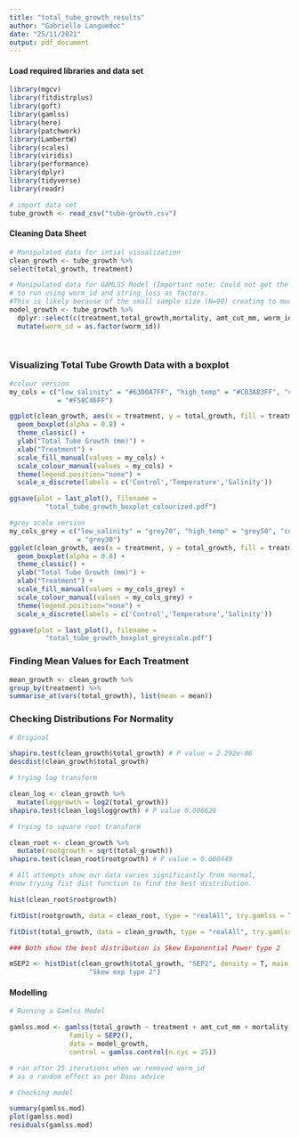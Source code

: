 ```yaml
---
title: "total_tube_growth_results"
author: "Gabrielle Languedoc"
date: "25/11/2021"
output: pdf_document
---
```


#### Load required libraries and data set

```r

library(mgcv)
library(fitdistrplus)
library(goft)
library(gamlss)
library(here)
library(patchwork)
library(LambertW)
library(scales)
library(viridis)
library(performance)
library(dplyr) 
library(tidyverse)
library(readr)

# import data set
tube_growth <- read_csv("tube-growth.csv")


```

#### Cleaning Data Sheet

```r

# Manipulated data for intial visualization
clean_growth <- tube_growth %>%
select(total_growth, treatment) 

# Manipulated data for GAMLSS Model (Important note; Could not get the model
# to run using worm_id and string_loss as factors. 
#This is likely because of the small sample size (N=90) creating to much noise)
model_growth <- tube_growth %>%
  dplyr::select(c(treatment,total_growth,mortality, amt_cut_mm, worm_id)) %>%
  mutate(worm_id = as.factor(worm_id))

  
```

### Visualizing Total Tube Growth Data with a boxplot

```r
#colour version
my_cols = c("low_salinity" = "#6300A7FF", "high_temp" = "#C03A83FF", "control" 
            = "#F58C46FF")

ggplot(clean_growth, aes(x = treatment, y = total_growth, fill = treatment)) +
  geom_boxplot(alpha = 0.8) + 
  theme_classic() +
  ylab("Total Tube Growth (mm)") +
  xlab("Treatment") +
  scale_fill_manual(values = my_cols) +
  scale_colour_manual(values = my_cols) +
  theme(legend.position="none") +
  scale_x_discrete(labels = c('Control','Temperature','Salinity'))

ggsave(plot = last_plot(), filename =
         "total_tube_growth_boxplot_colourized.pdf")

#grey scale version
my_cols_grey = c("low_salinity" = "grey70", "high_temp" = "grey50", "control" 
                 = "grey30")
ggplot(clean_growth, aes(x = treatment, y = total_growth, fill = treatment)) +
  geom_boxplot(alpha = 0.8) + 
  theme_classic() +
  ylab("Total Tube Growth (mm)") +
  xlab("Treatment") +
  scale_fill_manual(values = my_cols_grey) +
  scale_colour_manual(values = my_cols_grey) +
  theme(legend.position="none") +
  scale_x_discrete(labels = c('Control','Temperature','Salinity'))

ggsave(plot = last_plot(), filename = 
         "total_tube_growth_boxplot_greyscale.pdf")

```
### Finding Mean Values for Each Treatment

```r
mean_growth <- clean_growth %>%
group_by(treatment) %>%
summarise_at(vars(total_growth), list(mean = mean))
```


### Checking Distributions For Normality

```r

# Original 

shapiro.test(clean_growth$total_growth) # P value = 2.292e-06
descdist(clean_growth$total_growth)

# trying log transform

clean_log <- clean_growth %>%
  mutate(loggrowth = log2(total_growth))
shapiro.test(clean_log$loggrowth) # P value 0.006626

# trying to square root transform

clean_root <- clean_growth %>%
  mutate(rootgrowth = sqrt(total_growth))
shapiro.test(clean_root$rootgrowth) # P value = 0.008449 

# All attempts show our data varies significantly from normal,
#now trying fist dist function to find the best distribution.

hist(clean_root$rootgrowth)

fitDist(rootgrowth, data = clean_root, type = "realAll", try.gamlss = T)

fitDist(total_growth, data = clean_growth, type = "realAll", try.gamlss = T)

### Both show the best distribution is Skew Exponential Power type 2

mSEP2 <- histDist(clean_growth$total_growth, "SEP2", density = T, main =
                    "Skew exp type 2")
```

#### Modelling

```r


# Running a Gamlss Model

gamlss.mod <- gamlss(total_growth ~ treatment + amt_cut_mm + mortality,
               family = SEP2(),
               data = model_growth,
               control = gamlss.control(n.cyc = 25))

# ran after 25 iterations when we removed worm_id 
# as a random effect as per Dans advice

# Checking model 

summary(gamlss.mod)
plot(gamlss.mod)
residuals(gamlss.mod)


```

